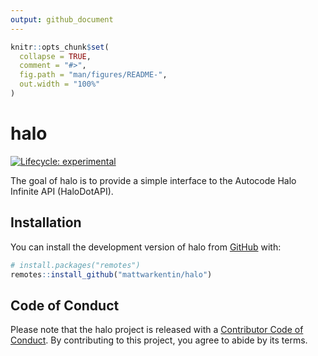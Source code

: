 ```yaml
---
output: github_document
---
```


```r
knitr::opts_chunk$set(
  collapse = TRUE,
  comment = "#>",
  fig.path = "man/figures/README-",
  out.width = "100%"
)
```

# halo

<!-- badges: start -->
[![Lifecycle: experimental](https://img.shields.io/badge/lifecycle-experimental-orange.svg)](https://lifecycle.r-lib.org/articles/stages.html#experimental)
<!-- badges: end -->

The goal of halo is to provide a simple interface to the Autocode Halo Infinite API (HaloDotAPI).

## Installation

You can install the development version of halo from [GitHub](https://github.com/) with:

``` r
# install.packages("remotes")
remotes::install_github("mattwarkentin/halo")
```

## Code of Conduct

Please note that the halo project is released with a [Contributor Code of Conduct](https://contributor-covenant.org/version/2/0/CODE_OF_CONDUCT.html). By contributing to this project, you agree to abide by its terms.
